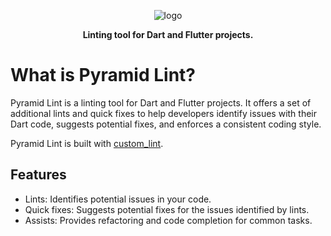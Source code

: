 <p align="center">
  <img src="https://github.com/charlescyt/pyramid_lint/raw/doc-page/resources/logo-192x192.png" alt="logo" />
</p>

<p align="center">
  <strong>Linting tool for Dart and Flutter projects.</strong>
</p>

# What is Pyramid Lint?

Pyramid Lint is a linting tool for Dart and Flutter projects. It offers a set of additional lints and quick fixes to help developers identify issues with their Dart code, suggests potential fixes, and enforces a consistent coding style.

<Info> Pyramid Lint is built with [custom_lint][custom_lint]. </Info>

## Features

- Lints: Identifies potential issues in your code.
- Quick fixes: Suggests potential fixes for the issues identified by lints.
- Assists: Provides refactoring and code completion for common tasks.

<!--- links --->

[custom_lint]: https://pub.dev/packages/custom_lint
